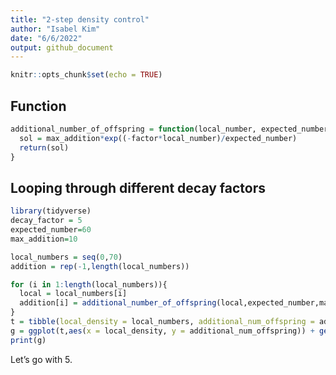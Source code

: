 ```yaml
---
title: "2-step density control"
author: "Isabel Kim"
date: "6/6/2022"
output: github_document
---
```


```r
knitr::opts_chunk$set(echo = TRUE)
```

## Function

```r
additional_number_of_offspring = function(local_number, expected_number, max_addition, factor){
  sol = max_addition*exp((-factor*local_number)/expected_number)
  return(sol)
}
```

## Looping through different decay factors
```r
library(tidyverse)
decay_factor = 5
expected_number=60
max_addition=10

local_numbers = seq(0,70)
addition = rep(-1,length(local_numbers))

for (i in 1:length(local_numbers)){
  local = local_numbers[i]
  addition[i] = additional_number_of_offspring(local,expected_number,max_addition,decay_factor)
}
t = tibble(local_density = local_numbers, additional_num_offspring = addition)
g = ggplot(t,aes(x = local_density, y = additional_num_offspring)) + geom_line(color = "green")+theme_minimal() + geom_vline(xintercept = expected_number, color = "yellow") + geom_vline(xintercept = 0) + geom_hline(yintercept = 0) + ggtitle(paste0(max_addition,"e^{-",decay_factor,"ni/nexp}"))
print(g)
```
Let's go with 5.
